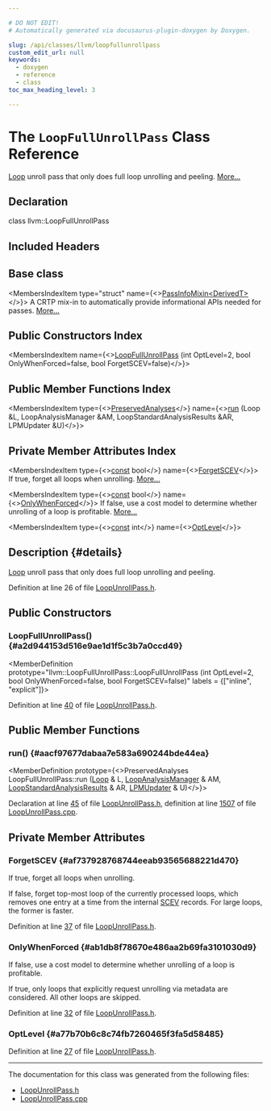 ```yaml
---

# DO NOT EDIT!
# Automatically generated via docusaurus-plugin-doxygen by Doxygen.

slug: /api/classes/llvm/loopfullunrollpass
custom_edit_url: null
keywords:
  - doxygen
  - reference
  - class
toc_max_heading_level: 3

---
```





# The `LoopFullUnrollPass` Class Reference

<DoxygenPage pluginConfig={pluginConfig}>

<a href="/docs/api/classes/llvm/loop">Loop</a> unroll pass that only does full loop unrolling and peeling. <a href="#details">More...</a>

## Declaration

<CodeBlock>class llvm::LoopFullUnrollPass</CodeBlock>

## Included Headers

<IncludesList>
<IncludesListItem
  filePath="llvm/Transforms/Scalar/LoopUnrollPass.h"
  permalink="/docs/api/files/include/include/llvm/include/llvm/transforms/include/llvm/transforms/scalar/loopunrollpass-h"
  isLocal="true" />
</IncludesList>

## Base class

<MembersIndex>

<MembersIndexItem
  type="struct"
  name={<><a href="/docs/api/structs/llvm/passinfomixin">PassInfoMixin&lt;DerivedT&gt;</a></>}>
A CRTP mix-in to automatically provide informational APIs needed for passes. <a href="/docs/api/structs/llvm/passinfomixin/#details">More...</a>
</MembersIndexItem>

</MembersIndex>

## Public Constructors Index

<MembersIndex>

<MembersIndexItem
  name={<><a href="#a2d944153d516e9ae1d1f5c3b7a0ccd49">LoopFullUnrollPass</a> (int OptLevel=2, bool OnlyWhenForced=false, bool ForgetSCEV=false)</>}>
</MembersIndexItem>

</MembersIndex>

## Public Member Functions Index

<MembersIndex>

<MembersIndexItem
  type={<><a href="/docs/api/classes/llvm/preservedanalyses">PreservedAnalyses</a></>}
  name={<><a href="#aacf97677dabaa7e583a690244bde44ea">run</a> (Loop &amp;L, LoopAnalysisManager &amp;AM, LoopStandardAnalysisResults &amp;AR, LPMUpdater &amp;U)</>}>
</MembersIndexItem>

</MembersIndex>

## Private Member Attributes Index

<MembersIndex>

<MembersIndexItem
  type={<><a href="/docs/api/files/lib/lib/target/lib/target/aarch64/aarch64promoteconstant-cpp/#a90f8350fecae261c25be85d38b451bff">const</a> bool</>}
  name={<><a href="#af737928768744eeab93565688221d470">ForgetSCEV</a></>}>
If true, forget all loops when unrolling. <a href="#af737928768744eeab93565688221d470">More...</a>
</MembersIndexItem>

<MembersIndexItem
  type={<><a href="/docs/api/files/lib/lib/target/lib/target/aarch64/aarch64promoteconstant-cpp/#a90f8350fecae261c25be85d38b451bff">const</a> bool</>}
  name={<><a href="#ab1db8f78670e486aa2b69fa3101030d9">OnlyWhenForced</a></>}>
If false, use a cost model to determine whether unrolling of a loop is profitable. <a href="#ab1db8f78670e486aa2b69fa3101030d9">More...</a>
</MembersIndexItem>

<MembersIndexItem
  type={<><a href="/docs/api/files/lib/lib/target/lib/target/aarch64/aarch64promoteconstant-cpp/#a90f8350fecae261c25be85d38b451bff">const</a> int</>}
  name={<><a href="#a77b70b6c8c74fb7260465f3fa5d58485">OptLevel</a></>}>
</MembersIndexItem>

</MembersIndex>

## Description {#details}

<a href="/docs/api/classes/llvm/loop">Loop</a> unroll pass that only does full loop unrolling and peeling.

Definition at line 26 of file <a href="/docs/api/files/include/include/llvm/include/llvm/transforms/include/llvm/transforms/scalar/loopunrollpass-h">LoopUnrollPass.h</a>.

<SectionDefinition>

## Public Constructors

### LoopFullUnrollPass() {#a2d944153d516e9ae1d1f5c3b7a0ccd49}

<MemberDefinition
  prototype="llvm::LoopFullUnrollPass::LoopFullUnrollPass (int OptLevel=2, bool OnlyWhenForced=false, bool ForgetSCEV=false)"
  labels = {["inline", "explicit"]}>

Definition at line <a href="/docs/api/files/include/include/llvm/include/llvm/transforms/include/llvm/transforms/scalar/loopunrollpass-h/#l00040">40</a> of file <a href="/docs/api/files/include/include/llvm/include/llvm/transforms/include/llvm/transforms/scalar/loopunrollpass-h">LoopUnrollPass.h</a>.
</MemberDefinition>

</SectionDefinition>

<SectionDefinition>

## Public Member Functions

### run() {#aacf97677dabaa7e583a690244bde44ea}

<MemberDefinition
  prototype={<>PreservedAnalyses LoopFullUnrollPass::run (<a href="/docs/api/classes/llvm/loop">Loop</a> &amp; L, <a href="/docs/api/namespaces/llvm/#a58dde534a0ea2a23cb6c779c5c283f75">LoopAnalysisManager</a> &amp; AM, <a href="/docs/api/structs/llvm/loopstandardanalysisresults">LoopStandardAnalysisResults</a> &amp; AR, <a href="/docs/api/classes/llvm/lpmupdater">LPMUpdater</a> &amp; U)</>}>

Declaration at line <a href="/docs/api/files/include/include/llvm/include/llvm/transforms/include/llvm/transforms/scalar/loopunrollpass-h/#l00045">45</a> of file <a href="/docs/api/files/include/include/llvm/include/llvm/transforms/include/llvm/transforms/scalar/loopunrollpass-h">LoopUnrollPass.h</a>, definition at line <a href="/docs/api/files/lib/lib/transforms/lib/transforms/scalar/loopunrollpass-cpp/#l01507">1507</a> of file <a href="/docs/api/files/lib/lib/transforms/lib/transforms/scalar/loopunrollpass-cpp">LoopUnrollPass.cpp</a>.
</MemberDefinition>

</SectionDefinition>

<SectionDefinition>

## Private Member Attributes

### ForgetSCEV {#af737928768744eeab93565688221d470}

<MemberDefinition
  prototype="const bool llvm::LoopFullUnrollPass::ForgetSCEV">
If true, forget all loops when unrolling.

If false, forget top-most loop of the currently processed loops, which removes one entry at a time from the internal <a href="/docs/api/classes/llvm/scev">SCEV</a> records. For large loops, the former is faster.

Definition at line <a href="/docs/api/files/include/include/llvm/include/llvm/transforms/include/llvm/transforms/scalar/loopunrollpass-h/#l00037">37</a> of file <a href="/docs/api/files/include/include/llvm/include/llvm/transforms/include/llvm/transforms/scalar/loopunrollpass-h">LoopUnrollPass.h</a>.
</MemberDefinition>

### OnlyWhenForced {#ab1db8f78670e486aa2b69fa3101030d9}

<MemberDefinition
  prototype="const bool llvm::LoopFullUnrollPass::OnlyWhenForced">
If false, use a cost model to determine whether unrolling of a loop is profitable.

If true, only loops that explicitly request unrolling via metadata are considered. All other loops are skipped.

Definition at line <a href="/docs/api/files/include/include/llvm/include/llvm/transforms/include/llvm/transforms/scalar/loopunrollpass-h/#l00032">32</a> of file <a href="/docs/api/files/include/include/llvm/include/llvm/transforms/include/llvm/transforms/scalar/loopunrollpass-h">LoopUnrollPass.h</a>.
</MemberDefinition>

### OptLevel {#a77b70b6c8c74fb7260465f3fa5d58485}

<MemberDefinition
  prototype="const int llvm::LoopFullUnrollPass::OptLevel">

Definition at line <a href="/docs/api/files/include/include/llvm/include/llvm/transforms/include/llvm/transforms/scalar/loopunrollpass-h/#l00027">27</a> of file <a href="/docs/api/files/include/include/llvm/include/llvm/transforms/include/llvm/transforms/scalar/loopunrollpass-h">LoopUnrollPass.h</a>.
</MemberDefinition>

</SectionDefinition>

<hr/>

The documentation for this class was generated from the following files:

<ul>
<li><a href="/docs/api/files/include/include/llvm/include/llvm/transforms/include/llvm/transforms/scalar/loopunrollpass-h">LoopUnrollPass.h</a></li>
<li><a href="/docs/api/files/lib/lib/transforms/lib/transforms/scalar/loopunrollpass-cpp">LoopUnrollPass.cpp</a></li>
</ul>

</DoxygenPage>
